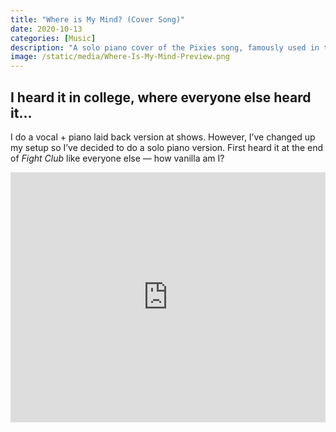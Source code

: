 ```yaml
---
title: "Where is My Mind? (Cover Song)"
date: 2020-10-13
categories: [Music]
description: "A solo piano cover of the Pixies song, famously used in the final scene of Fight Club."
image: /static/media/Where-Is-My-Mind-Preview.png
---
```


## I heard it in college, where everyone else heard it...

I do a vocal + piano laid back version at shows. However, I've changed up my setup so I've decided to do a solo piano version. First heard it at the end of *Fight Club* like everyone else — how vanilla am I?

<iframe width="100%" height="400" src="https://www.youtube.com/embed/4u8d_zMgxD8" frameborder="0" allowfullscreen></iframe>
